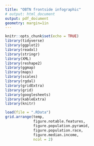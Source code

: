 ```yaml
---
title: "OBTN frontside infographic"
# output: html_document
output: pdf_document
geometry: margin=1in
---
```


```r
knitr::opts_chunk$set(echo = TRUE)
library(tidyverse) 
library(ggplot2)
library(readxl)
library(stringr)
library(XML)
library(reshape2)
library(ggmap)
library(maps)
library(scales)
library(rgdal)
library(gridExtra)
library(grid)
library(googlesheets)
library(kableExtra)
library(knitr)
```

```r
load(file = ".RData")
grid.arrange(temp, 
             figure.notable.features, 
             figure.population.pyramid, 
             figure.population.race, 
             figure.median.income, 
             ncol = 2)

```

